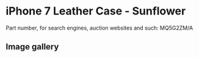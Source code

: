 
# iPhone 7 Leather Case - Sunflower

Part number, for search engines, auction websites and such: MQ5G2ZM/A

## Image gallery

<div style={{ width: "768px" }}>
  <GalleryComponent
    images={[
      {
        original: "/everysource/MQ5G2.webp",
        thumbnail: "/everypreview/MQ5G2.webp",
      },
      {
        original: "/everysource/MQ5G2_AV1_GOLD.webp",
        thumbnail: "/everypreview/MQ5G2_AV1_GOLD.webp",
      },
      {
        original: "/everysource/MQ5G2_AV1_JET_BLACK.webp",
        thumbnail: "/everypreview/MQ5G2_AV1_JET_BLACK.webp",
      },
      {
        original: "/everysource/MQ5G2_AV1_RED.webp",
        thumbnail: "/everypreview/MQ5G2_AV1_RED.webp",
      },
      {
        original: "/everysource/MQ5G2_AV1_SILVER.webp",
        thumbnail: "/everypreview/MQ5G2_AV1_SILVER.webp",
      },
      {
        original: "/everysource/MQ5G2_AV2.webp",
        thumbnail: "/everypreview/MQ5G2_AV2.webp",
      }
    ]}
  />
</div>